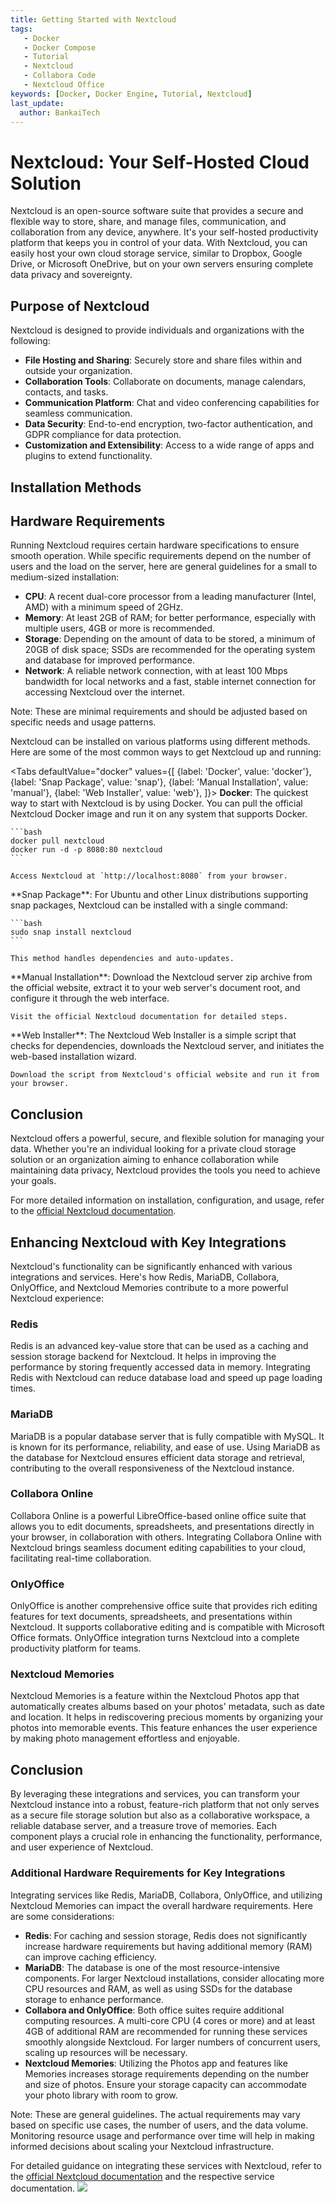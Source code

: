 ```yaml
---
title: Getting Started with Nextcloud
tags:
   - Docker
   - Docker Compose
   - Tutorial
   - Nextcloud
   - Collabora Code
   - Nextcloud Office
keywords: [Docker, Docker Engine, Tutorial, Nextcloud]
last_update:
  author: BankaiTech
---
```



# Nextcloud: Your Self-Hosted Cloud Solution

Nextcloud is an open-source software suite that provides a secure and flexible way to store, share, and manage files, communication, and collaboration from any device, anywhere. It's your self-hosted productivity platform that keeps you in control of your data. With Nextcloud, you can easily host your own cloud storage service, similar to Dropbox, Google Drive, or Microsoft OneDrive, but on your own servers ensuring complete data privacy and sovereignty.

## Purpose of Nextcloud

Nextcloud is designed to provide individuals and organizations with the following:

- **File Hosting and Sharing**: Securely store and share files within and outside your organization.
- **Collaboration Tools**: Collaborate on documents, manage calendars, contacts, and tasks.
- **Communication Platform**: Chat and video conferencing capabilities for seamless communication.
- **Data Security**: End-to-end encryption, two-factor authentication, and GDPR compliance for data protection.
- **Customization and Extensibility**: Access to a wide range of apps and plugins to extend functionality.

## Installation Methods

## Hardware Requirements

Running Nextcloud requires certain hardware specifications to ensure smooth operation. While specific requirements depend on the number of users and the load on the server, here are general guidelines for a small to medium-sized installation:

- **CPU**: A recent dual-core processor from a leading manufacturer (Intel, AMD) with a minimum speed of 2GHz.
- **Memory**: At least 2GB of RAM; for better performance, especially with multiple users, 4GB or more is recommended.
- **Storage**: Depending on the amount of data to be stored, a minimum of 20GB of disk space; SSDs are recommended for the operating system and database for improved performance.
- **Network**: A reliable network connection, with at least 100 Mbps bandwidth for local networks and a fast, stable internet connection for accessing Nextcloud over the internet.

Note: These are minimal requirements and should be adjusted based on specific needs and usage patterns.


Nextcloud can be installed on various platforms using different methods. Here are some of the most common ways to get Nextcloud up and running:

<Tabs
  defaultValue="docker"
  values={[
    {label: 'Docker', value: 'docker'},
    {label: 'Snap Package', value: 'snap'},
    {label: 'Manual Installation', value: 'manual'},
    {label: 'Web Installer', value: 'web'},
  ]}>
  <TabItem value="docker">
    **Docker**: The quickest way to start with Nextcloud is by using Docker. You can pull the official Nextcloud Docker image and run it on any system that supports Docker.

    ```bash
    docker pull nextcloud
    docker run -d -p 8080:80 nextcloud
    ```

    Access Nextcloud at `http://localhost:8080` from your browser.
  </TabItem>
  <TabItem value="snap">
    **Snap Package**: For Ubuntu and other Linux distributions supporting snap packages, Nextcloud can be installed with a single command:

    ```bash
    sudo snap install nextcloud
    ```

    This method handles dependencies and auto-updates.
  </TabItem>
  <TabItem value="manual">
    **Manual Installation**: Download the Nextcloud server zip archive from the official website, extract it to your web server's document root, and configure it through the web interface.

    Visit the official Nextcloud documentation for detailed steps.
  </TabItem>
  <TabItem value="web">
    **Web Installer**: The Nextcloud Web Installer is a simple script that checks for dependencies, downloads the Nextcloud server, and initiates the web-based installation wizard.

    Download the script from Nextcloud's official website and run it from your browser.
  </TabItem>
</Tabs>

## Conclusion

Nextcloud offers a powerful, secure, and flexible solution for managing your data. Whether you're an individual looking for a private cloud storage solution or an organization aiming to enhance collaboration while maintaining data privacy, Nextcloud provides the tools you need to achieve your goals.

For more detailed information on installation, configuration, and usage, refer to the [official Nextcloud documentation](https://docs.nextcloud.com/).

## Enhancing Nextcloud with Key Integrations

Nextcloud's functionality can be significantly enhanced with various integrations and services. Here's how Redis, MariaDB, Collabora, OnlyOffice, and Nextcloud Memories contribute to a more powerful Nextcloud experience:

### Redis

Redis is an advanced key-value store that can be used as a caching and session storage backend for Nextcloud. It helps in improving the performance by storing frequently accessed data in memory. Integrating Redis with Nextcloud can reduce database load and speed up page loading times.

### MariaDB

MariaDB is a popular database server that is fully compatible with MySQL. It is known for its performance, reliability, and ease of use. Using MariaDB as the database for Nextcloud ensures efficient data storage and retrieval, contributing to the overall responsiveness of the Nextcloud instance.

### Collabora Online

Collabora Online is a powerful LibreOffice-based online office suite that allows you to edit documents, spreadsheets, and presentations directly in your browser, in collaboration with others. Integrating Collabora Online with Nextcloud brings seamless document editing capabilities to your cloud, facilitating real-time collaboration.

### OnlyOffice

OnlyOffice is another comprehensive office suite that provides rich editing features for text documents, spreadsheets, and presentations within Nextcloud. It supports collaborative editing and is compatible with Microsoft Office formats. OnlyOffice integration turns Nextcloud into a complete productivity platform for teams.

### Nextcloud Memories

Nextcloud Memories is a feature within the Nextcloud Photos app that automatically creates albums based on your photos' metadata, such as date and location. It helps in rediscovering precious moments by organizing your photos into memorable events. This feature enhances the user experience by making photo management effortless and enjoyable.

## Conclusion

By leveraging these integrations and services, you can transform your Nextcloud instance into a robust, feature-rich platform that not only serves as a secure file storage solution but also as a collaborative workspace, a reliable database server, and a treasure trove of memories. Each component plays a crucial role in enhancing the functionality, performance, and user experience of Nextcloud.

### Additional Hardware Requirements for Key Integrations

Integrating services like Redis, MariaDB, Collabora, OnlyOffice, and utilizing Nextcloud Memories can impact the overall hardware requirements. Here are some considerations:

- **Redis**: For caching and session storage, Redis does not significantly increase hardware requirements but having additional memory (RAM) can improve caching efficiency.
- **MariaDB**: The database is one of the most resource-intensive components. For larger Nextcloud installations, consider allocating more CPU resources and RAM, as well as using SSDs for the database storage to enhance performance.
- **Collabora and OnlyOffice**: Both office suites require additional computing resources. A multi-core CPU (4 cores or more) and at least 4GB of additional RAM are recommended for running these services smoothly alongside Nextcloud. For larger numbers of concurrent users, scaling up resources will be necessary.
- **Nextcloud Memories**: Utilizing the Photos app and features like Memories increases storage requirements depending on the number and size of photos. Ensure your storage capacity can accommodate your photo library with room to grow.

Note: These are general guidelines. The actual requirements may vary based on specific use cases, the number of users, and the data volume. Monitoring resource usage and performance over time will help in making informed decisions about scaling your Nextcloud infrastructure.

For detailed guidance on integrating these services with Nextcloud, refer to the [official Nextcloud documentation](https://docs.nextcloud.com/) and the respective service documentation.
<a href="https://www.buymeacoffee.com/BankaiTech"><img src="https://img.buymeacoffee.com/button-api/?text=Buy me a beer&emoji=🍺&slug=BankaiTech&button_colour=FFDD00&font_colour=000000&font_family=Cookie&outline_colour=000000&coffee_colour=ffffff" /></a>

